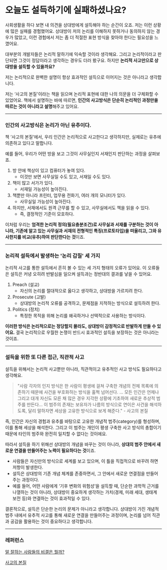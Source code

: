 # 오늘도 설득하기에 실패하셨나요?

사회생활을 하다 보면 내 의견을 상대방에게 설득해야 하는 순간이 오죠. 저는 이런 상황에 많은 실패를 경험했어요. 상대방이 저의 논리를 이해하지 못하거나 동의하지 않는 경우가 많았고, 이런 경험에서 저는 좀 더 적절한 표현 방식을 찾아야 한다는 필요성을 느꼈어요.

대부분의 개발자들은 논리적 말하기에 익숙할 것이라 생각해요. 그리고 논리적이라고 판단되면 그것이 정답이라고 생각하는 경우도 더러 봤구요. 하지만 **논리적 사고만으로 상대방을 설득할 수 있을까요?**

저는 논리적으로 완벽한 설명이 항상 효과적인 설득으로 이어지는 것은 아니라고 생각합니다.

저는 ‘사고의 본질'이라는 책을 읽으며 논리적 표현에 대한 나의 의문을 더 구체화할 수 있었어요. 책에서 설명하는 바에 따르면, **인간의 사고방식은 단순히 논리적인 과정만을 따르는 것이 아니라고 설명**해주고 있어요.

---

### 인간의 사고방식은 논리가 아닌 유추이다.

책 ‘사고의 본질’에서, 우리 인간은 논리적으로 사고한다고 생각하지만, 실제로는 유추에 의존하고 있다고 말합니다.

예를 들어, 우리가 어떤 방을 보고 그것이 사무실인지 서재인지 판단하는 과정을 살펴보죠.

1. 방 안에 책상이 있고 컴퓨터가 놓여 있다.
   - 이것만 보면 사무실일 수도 있고, 서재일 수도 있다.
2. 책이 많고 서가가 있다.
   - 서재일 가능성이 높아진다.
3. 책뿐만 아니라 프린터, 업무용 전화기, 여러 개의 모니터가 있다.
   - 사무실일 가능성이 높아진다.
4. 하지만, 서재에서도 원격 근무를 할 수 있고, 사무실에서도 책을 읽을 수 있다.
   - 즉, 결정적인 기준이 모호하다.

이처럼 우리는 **엄격한 논리적 정의(필요충분조건)로 사무실과 서재를 구분하는 것이 아니라, 기존에 알고 있는 사무실과 서재의 전형적인 특징(프로토타입)을 떠올리고, 그와 유사한지를 비교(유추)하여 판단한다는 것**이죠.

---

### 논리적 설득에서 발생하는 '논리 갑질' 세 가지

논리적 사고를 통한 설득에서 흔히 볼 수 있는 세 가지 형태의 오류가 있어요. 이 오류들은 설득은 커녕 오히려 반발심을 일으켜 설득과는 정반대의 결과를 낳을 수 있어요.

1. Preach (설교)
   - 자신의 논리를 절대적으로 옳다고 생각하고, 상대방을 가르치려 한다.
2. Prosecute (고발)
   - 상대방의 논리적 오류를 공격하고, 문제점을 지적하는 방식으로 설득하려 한다.
3. Politics (정치)
   - 특정한 목적을 위해 논리를 왜곡하거나 선택적으로 사용하는 방식이다.

**이러한 방식은 논리적으로는 정당할지 몰라도, 상대방이 감정적으로 반발하게 만들 수 있어요.** 결국 논리적으로 우월한 논쟁이 반드시 효과적인 설득을 보장하는 것은 아니라는 것이죠.

---

### 설득을 위한 또 다른 접근, 직관적 사고

설득을 위해서는 논리적 사고뿐만 아니라, 직관적이고 유추적인 사고 방식도 필요하다고 생각해요.

> "사람 각자의 인지 방식은 한 사람이 평생에 걸쳐 구축한 개념의 전체 목록에 의존하기 때문에 사건을 부호화하는 방식을 훌쩍 넘어선다. … 모든 인간은 언제나 그리고 대개 자신도 모른 채 많은 경우 지각한 상황에 기초하여 새로운 추상적 범주를 만든다… 이 범주의 존재는 보유자가 나름의 방식으로 연이은 사건을 해석하도록, 달리 말하자면 세상을 고유한 방식으로 보게 해준다." - 사고의 본질

즉, 인간은 자신의 경험과 유추를 바탕으로 고유한 개념적 범주(category)를 형성하며, 이를 통해 세상을 해석한다. 그리고 이 범주는 개인이 평생 구축한 사고 방식의 총합이기 때문에 타인의 범주와 완전히 일치할 수 없다는 것이에요.

따라서 설득을 하기 위해선 상대방의 개념을 바꾸는 것이 아니라, **상대의 범주 안에서 새로운 연결을 만들어주는 노력이 필요하다는 것**이죠.

- 사람들은 자신만의 방식으로 세계를 보고 있으며, 이 틀을 직접적으로 바꾸려 하면 저항이 발생한다.
- 설득은 상대방의 기존 개념 체계를 존중하면서, 그 안에서 새로운 연결점을 만들어주는 과정이다.
- 예를 들어, 어떤 사람에게 ‘기후 변화의 위험성’을 설득할 때, 단순한 과학적 근거를 나열하는 것이 아니라, 상대방이 중요하게 생각하는 가치(경제, 미래 세대, 생태계 보전 등)와 연결하는 것이 효과적일 수 있다.

결론적으로, 설득은 단순한 논리의 문제가 아니라고 생각합니다. 상대방이 가진 개념적 범주 내에서 유추적 사고를 통해 새로운 연결을 만들어주는 과정이며, 논리를 넘어 직관과 공감을 활용하는 것이 중요하다고 생각합니다.

---

### 레퍼런스

[말 잘하는 사람들의 비결은 뭘까?](https://youtu.be/mn3NV7vVIzM?si=gut-qAAlVtPtES1u)

[사고의 본질](https://product.kyobobook.co.kr/detail/S000000709430)
